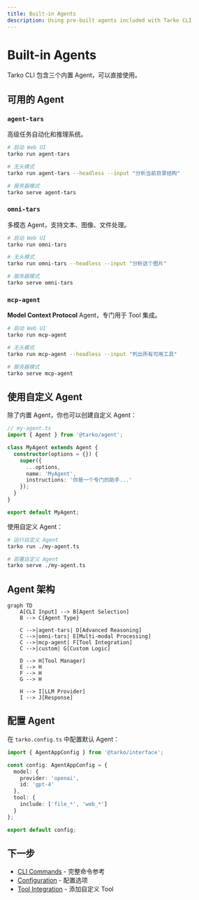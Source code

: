 ```yaml
---
title: Built-in Agents
description: Using pre-built agents included with Tarko CLI
---
```


# Built-in Agents

Tarko CLI 包含三个内置 Agent，可以直接使用。

## 可用的 Agent

### `agent-tars`

高级任务自动化和推理系统。

```bash
# 启动 Web UI
tarko run agent-tars

# 无头模式
tarko run agent-tars --headless --input "分析当前目录结构"

# 服务器模式
tarko serve agent-tars
```

### `omni-tars`

多模态 Agent，支持文本、图像、文件处理。

```bash
# 启动 Web UI
tarko run omni-tars

# 无头模式
tarko run omni-tars --headless --input "分析这个图片"

# 服务器模式
tarko serve omni-tars
```

### `mcp-agent`

**Model Context Protocol** Agent，专门用于 Tool 集成。

```bash
# 启动 Web UI
tarko run mcp-agent

# 无头模式
tarko run mcp-agent --headless --input "列出所有可用工具"

# 服务器模式
tarko serve mcp-agent
```

## 使用自定义 Agent

除了内置 Agent，你也可以创建自定义 Agent：

```typescript
// my-agent.ts
import { Agent } from '@tarko/agent';

class MyAgent extends Agent {
  constructor(options = {}) {
    super({
      ...options,
      name: 'MyAgent',
      instructions: '你是一个专门的助手...'
    });
  }
}

export default MyAgent;
```

使用自定义 Agent：

```bash
# 运行自定义 Agent
tarko run ./my-agent.ts

# 部署自定义 Agent
tarko serve ./my-agent.ts
```

## Agent 架构

```mermaid
graph TD
    A[CLI Input] --> B[Agent Selection]
    B --> C{Agent Type}
    
    C -->|agent-tars| D[Advanced Reasoning]
    C -->|omni-tars| E[Multi-modal Processing]
    C -->|mcp-agent| F[Tool Integration]
    C -->|custom| G[Custom Logic]
    
    D --> H[Tool Manager]
    E --> H
    F --> H
    G --> H
    
    H --> I[LLM Provider]
    I --> J[Response]
```

## 配置 Agent

在 `tarko.config.ts` 中配置默认 Agent：

```typescript
import { AgentAppConfig } from '@tarko/interface';

const config: AgentAppConfig = {
  model: {
    provider: 'openai',
    id: 'gpt-4'
  },
  tool: {
    include: ['file_*', 'web_*']
  }
};

export default config;
```

## 下一步

- [CLI Commands](/guide/cli/commands) - 完整命令参考
- [Configuration](/guide/cli/configuration) - 配置选项
- [Tool Integration](/guide/basic/tool-call-engine) - 添加自定义 Tool
